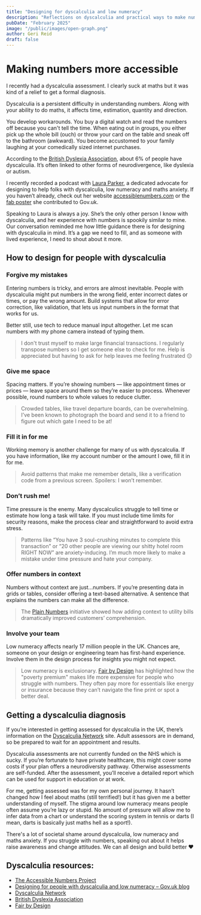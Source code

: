 ```yaml
---
title: "Designing for dyscalculia and low numeracy"
description: "Reflections on dyscalculia and practical ways to make numbers more accessible."
pubDate: "February 2025"
image: "/public/images/open-graph.png"
author: Geri Reid
draft: false
---
```


# Making numbers more accessible

I recently had a dyscalculia assessment. I clearly suck at maths but it was kind of a relief to get a formal diagnosis.

Dyscalculia is a persistent difficulty in understanding numbers. Along with your ability to do maths, it affects time, estimation, quantity and direction.

You develop workarounds. You buy a digital watch and read the numbers off because you can't tell the time. When eating out in groups, you either pick up the whole bill (ouch) or throw your card on the table and sneak off to the bathroom (awkward). You become accustomed to your family laughing at your comedically sized internet purchases.

According to the [British Dyslexia Association](https://www.bdadyslexia.org.uk/dyscalculia), about 6% of people have dyscalculia. It’s often linked to other forms of neurodivergence, like dyslexia or autism.

I recently recorded a podcast with [Laura Parker](https://lauraparker.design/), a dedicated advocate for designing to help folks with dyscalculia, low numeracy and maths anxiety. If you haven’t already, check out her website [accessiblenumbers.com](https://accessiblenumbers.com/) or the [fab poster](https://github.com/abbott567/dyscalculia-poster/blob/main/dist/dyscalculia-poster.pdf) she contributed to Gov.uk.

Speaking to Laura is always a joy. She’s the only other person I know with dyscalculia, and her experience with numbers is spookily similar to mine. Our conversation reminded me how little guidance there is for designing with dyscalculia in mind. It’s a gap we need to fill, and as someone with lived experience, I need to shout about it more.

<div class="space-m"></div>

## How to design for people with dyscalculia

### Forgive my mistakes

Entering numbers is tricky, and errors are almost inevitable. People with dyscalculia might put numbers in the wrong field, enter incorrect dates or times, or pay the wrong amount. Build systems that allow for error correction, like validation, that lets us input numbers in the format that works for us.

Better still, use tech to reduce manual input altogether. Let me scan numbers with my phone camera instead of typing them.

> I don't trust myself to make large financial transactions. I regularly transpose numbers so I get someone else to check for me. Help is appreciated but having to ask for help leaves me feeling frustrated 😔

### Give me space

Spacing matters. If you’re showing numbers — like appointment times or prices — leave space around them so they’re easier to process. Whenever possible, round numbers to whole values to reduce clutter.

> Crowded tables, like travel departure boards, can be overwhelming. I’ve been known to photograph the board and send it to a friend to figure out which gate I need to be at!

### Fill it in for me

Working memory is another challenge for many of us with dyscalculia. If you have information, like my account number or the amount I owe, fill it in for me.

> Avoid patterns that make me remember details, like a verification code from a previous screen. Spoilers: I won’t remember.

### Don’t rush me!

Time pressure is the enemy. Many dyscalculics struggle to tell time or estimate how long a task will take. If you must include time limits for security reasons, make the process clear and straightforward to avoid extra stress.

> Patterns like “You have 3 soul-crushing minutes to complete this transaction” or “20 other people are viewing our shitty hotel room RIGHT NOW” are anxiety-inducing. I’m much more likely to make a mistake under time pressure and hate your company.

### Offer numbers in context

Numbers without context are just...numbers. If you’re presenting data in grids or tables, consider offering a text-based alternative. A sentence that explains the numbers can make all the difference.

> The [Plain Numbers](https://plainnumbers.org.uk/) initiative showed how adding context to utility bills dramatically improved customers’ comprehension.

### Involve your team

Low numeracy affects nearly 17 million people in the UK. Chances are, someone on your design or engineering team has first-hand experience. Involve them in the design process for insights you might not expect.

> Low numeracy is exclusionary. [Fair by Design](https://fairbydesign.com/) has highlighted how the "poverty premium" makes life more expensive for people who struggle with numbers. They often pay more for essentials like energy or insurance because they can’t navigate the fine print or spot a better deal.

## Getting a dyscalculia diagnosis

If you’re interested in getting assessed for dyscalculia in the UK, there’s information on the [Dyscalculia Network](https://dyscalculianetwork.com/) site. Adult assessors are in demand, so be prepared to wait for an appointment and results.

Dyscalculia assessments are not currently funded on the NHS which is sucky. If you’re fortunate to have private healthcare, this might cover some costs if your plan offers a neurodiversity pathway. Otherwise assessments are self-funded. After the assessment, you’ll receive a detailed report which can be used for support in education or at work.

For me, getting assessed was for my own personal journey. It hasn’t changed how I feel about maths (still terrified!) but it has given me a better understanding of myself. The stigma around low numeracy means people often assume you’re lazy or stupid. No amount of pressure will allow me to infer data from a chart or understand the scoring system in tennis or darts (I mean, darts is basically just maths hell as a sport!).

There's a lot of societal shame around dyscalculia, low numeracy and maths anxiety. If you struggle with numbers, speaking out about it helps raise awareness and change attitudes. We can all design and build better ❤️

<div class="space-m"></div>

## Dyscalculia resources:

- [The Accessible Numbers Project](https://accessiblenumbers.com/)
- [Designing for people with dyscalculia and low numeracy – Gov.uk blog](https://designnotes.blog.gov.uk/2022/11/28/designing-for-people-with-dyscalculia-and-low-numeracy/)
- [Dyscalculia Network](https://dyscalculianetwork.com/)
- [British Dyslexia Association](https://www.bdadyslexia.org.uk/dyscalculia)
- [Fair by Design](https://fairbydesign.com/)
